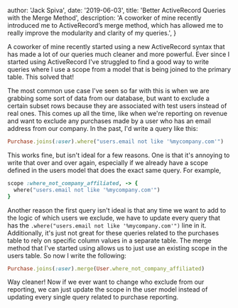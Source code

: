 
  author: 'Jack Spiva',
  date: '2019-06-03',
  title: 'Better ActiveRecord Queries with the Merge Method',
  description:
    'A coworker of mine recently introduced me to ActiveRecord’s merge method, which has allowed me to really improve the modularity and clarity of my queries.',
}


A coworker of mine recently started using a new ActiveRecord syntax that has made a lot of our queries much cleaner and more powerful. Ever since I started using ActiveRecord I've struggled to find a good way to write queries where I use a scope from a model that is being joined to the primary table. This solved that!

The most common use case I've seen so far with this is when we are grabbing some sort of data from our database, but want to exclude a certain subset rows because they are associated with test users instead of real ones. This comes up all the time, like when we're reporting on revenue and want to exclude any purchases made by a user who has an email address from our company. In the past, I'd write a query like this:

```ruby
Purchase.joins(:user).where("users.email not like '%mycompany.com'")
```

This works fine, but isn't ideal for a few reasons. One is that it's annoying to write that over and over again, especially if we already have a scope defined in the users model that does the exact same query. For example,

```ruby
scope :where_not_company_affiliated, -> {
  where("users.email not like '%mycompany.com'")
}
```

Another reason the first query isn't ideal is that any time we want to add to the logic of which users we exclude, we have to update every query that has the `.where("users.email not like '%mycompany.com'")` line in it. Additionally, it's just not great for these queries related to the purchases table to rely on specific column values in a separate table. The merge method that I've started using allows us to just use an existing scope in the users table. So now I write the following:

```ruby
Purchase.joins(:user).merge(User.where_not_company_affiliated)
```

Way cleaner! Now if we ever want to change who exclude from our reporting, we can just update the scope in the user model instead of updating every single query related to purchase reporting.
